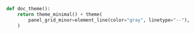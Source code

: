 ::: {.hidden}
```python
def doc_theme():
    return theme_minimal() + theme(
        panel_grid_minor=element_line(color="gray", linetype="--"),
    )
```
:::

